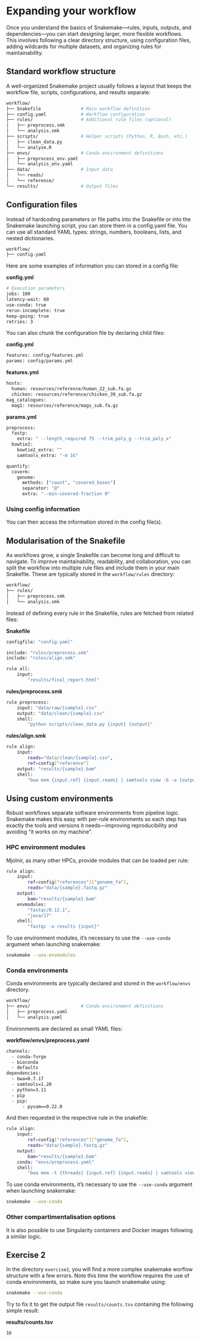 # Expanding your workflow

Once you understand the basics of Snakemake—rules, inputs, outputs, and dependencies—you can start designing larger, more flexible workflows. This involves following a clear directory structure, using configuration files, adding wildcards for multiple datasets, and organizing rules for maintainability.

## Standard workflow structure

A well-organized Snakemake project usually follows a layout that keeps the workflow file, scripts, configurations, and results separate:

```sh
workflow/
├── Snakefile               # Main workflow definition
├── config.yaml             # Workflow configuration
├── rules/                  # Additional rule files (optional)
│   ├── preprocess.smk
│   └── analysis.smk
├── scripts/                # Helper scripts (Python, R, Bash, etc.)
│   ├── clean_data.py
│   └── analyze.R
├── envs/                   # Conda environment definitions
│   ├── preprocess_env.yaml
│   └── analysis_env.yaml
├── data/                   # Input data
│   └── reads/
│   └── reference/
└── results/                # Output files
```

## Configuration files

Instead of hardcoding parameters or file paths into the Snakefile or into the Snakemake launching script, you can store them in a config.yaml file. You can use all standard YAML types: strings, numbers, booleans, lists, and nested dictionaries. 

```sh
workflow/
├── config.yaml
```

Here are some examples of information you can stored in a config file:

**config.yml**
```sh
# Execution parameters
jobs: 100
latency-wait: 60
use-conda: true
rerun-incomplete: true
keep-going: true
retries: 3
```

You can also chunk the configuration file by declaring child files:

**config.yml**
```sh
features: config/features.yml
params: config/params.yml
```

**features.yml**
```sh
hosts:
  human: resources/reference/human_22_sub.fa.gz
  chicken: resources/reference/chicken_39_sub.fa.gz
mag_catalogues:
  mag1: resources/reference/mags_sub.fa.gz
```

**params.yml**
```sh
preprocess:
  fastp:
    extra: " --length_required 75 --trim_poly_g --trim_poly_x"
  bowtie2:
    bowtie2_extra: ""
    samtools_extra: "-m 1G"

quantify:
  coverm:
    genome:
      methods: ["count", "covered_bases"]
      separator: "@"
      extra: "--min-covered-fraction 0"
```

### Using config information

You can then access the information stored in the config file(s).

## Modularisation of the Snakefile

As workflows grow, a single Snakefile can become long and difficult to navigate. To improve maintainability, readability, and collaboration, you can split the workflow into multiple rule files and include them in your main Snakefile. These are typically stored in the `workflow/rules` directory:

```sh
workflow/
├── rules/
│   ├── preprocess.smk
│   └── analysis.smk
```

Instead of defining every rule in the Snakefile, rules are fetched from related files:

**Snakefile**
```sh
configfile: "config.yaml"

include: "rules/preprocess.smk"
include: "rules/align.smk"

rule all:
    input:
        "results/final_report.html"
```

**rules/preprocess.smk**
```sh
rule preprocess:
    input: "data/raw/{sample}.csv"
    output: "data/clean/{sample}.csv"
    shell:
        "python scripts/clean_data.py {input} {output}"
```

**rules/align.smk**
```sh
rule align:
    input:
        reads="data/clean/{sample}.csv",
        ref=config["reference"]
    output: "results/{sample}.bam"
    shell:
        "bwa mem {input.ref} {input.reads} | samtools view -b -o {output}"
```

## Using custom environments

Robust workflows separate software environments from pipeline logic. Snakemake makes this easy with per-rule environments so each step has exactly the tools and versions it needs—improving reproducibility and avoiding “it works on my machine”. 

### HPC environment modules

Mjolnir, as many other HPCs, provide modules that can be loaded per rule:

```sh
rule align:
    input:
        ref=config["references"]["genome_fa"],
        reads="data/{sample}.fastq.gz"
    output:
        bam="results/{sample}.bam"
    envmodules:
        "fastqc/0.12.1",
        "java/17"
    shell:
        "fastqc -o results {input}"
```

To use environment modules, it's necessary to use the `--use-conda` argument when launching snakemake:

```sh
snakemake --use-envmodules
```


### Conda environments

Conda environments are typically declared and stored in the `workflow/envs` directory.

```sh
workflow/
├── envs/                   # Conda environment definitions
│   ├── preprocess.yaml
│   └── analysis.yaml
```

Environments are declared as small YAML files:

**workflow/envs/preprocess.yaml**
```sh
channels:
  - conda-forge
  - bioconda
  - defaults
dependencies:
  - bwa=0.7.17
  - samtools=1.20
  - python=3.11
  - pip
  - pip:
      - pysam==0.22.0
```

And then requested in the respective rule in the snakefile:

```sh
rule align:
    input:
        ref=config["references"]["genome_fa"],
        reads="data/{sample}.fastq.gz"
    output:
        bam="results/{sample}.bam"
    conda: "envs/preprocess.yaml"
    shell:
        "bwa mem -t {threads} {input.ref} {input.reads} | samtools view -b -o {output.bam}"
```

To use conda environments, it's necessary to use the `--use-conda` argument when launching snakemake:

```sh
snakemake --use-conda
```

### Other compartimentalisation options

It is also possible to use Singularity containers and Docker images following a similar logic.

## Exercise 2

In the directory `exercise2`, you will find a more complex snakemake worflow structure with a few errors. Note this time the workflow requires the use of conda environments, so make sure you launch snakemake using:

```sh
snakemake --use-conda
```

Try to fix it to get the output file `results/counts.tsv` containing the following simple result:

**results/counts.tsv**
```
16
```

<!--
- configfile has not been declared. add configfile: "config.yaml" to the snakefile
- the rules directory has not been added to the ruls.smk
- the path to the conda environment is incorrect ("../envs/environment.yaml")
-->
